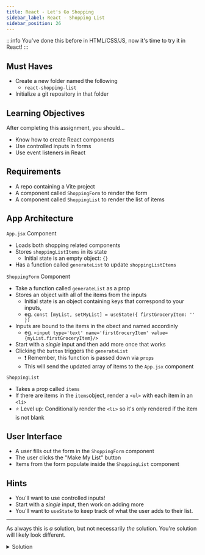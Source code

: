 ```yaml
---
title: React - Let's Go Shopping
sidebar_label: React - Shopping List
sidebar_position: 26
---
```


:::info
You've done this before in HTML/CSS/JS, now it's time to try it in React!
:::

## Must Haves

- Create a new folder named the following
  - `react-shopping-list`
- Initialize a git repository in that folder

## Learning Objectives

After completing this assignment, you should…

- Know how to create React components
- Use controlled inputs in forms
- Use event listeners in React

## Requirements

- A repo containing a Vite project
- A component called `ShoppingForm` to render the form
- A component called `ShoppingList` to render the list of items

## App Architecture

`App.jsx` Component

- Loads both shopping related components
- Stores `shoppingListItems` in its state
  - Initial state is an empty object: `{}`
- Has a function called `generateList` to update `shoppingListItems`

 `ShoppingForm` Component

- Take a function called `generateList` as a prop
- Stores an object with all of the items from the inputs
  - Initial state is an object containing keys that correspond to your inputs,
  - eg. `const [myList, setMyList] = useState({ firstGroceryItem: '' })`
- Inputs are bound to the items in the obect and named accordinly
  - eg. `<input type='text' name='firstGroceryItem' value={myList.firstGroceryItem}/>`
- Start with a _single_ input and then add more once that works
- Clicking the `button` triggers the `generateList`
  - :exclamation: Remember, this function is passed down via `props`
  - This will send the updated array of items to the `App.jsx` component

`ShoppingList`

- Takes a prop called `items`
- If there are items in the `items`object, render a `<ul>` with each item in an `<li>`
- :star: Level up: Conditionally render the `<li>` so it's only rendered if the item is not blank

## User Interface

- A user fills out the form in the `ShoppingForm` component
- The user clicks the "Make My List" button
- Items from the form populate inside the `ShoppingList` component

## Hints

- You'll want to use controlled inputs!
- Start with a _single_ input, then work on adding more
- You'll want to `useState` to keep track of what the user adds to their list.

---

As always this is _a_ solution, but not necessarily _the_ solution.
You're solution will likely look different.

<details>
<summary>Solution</summary>
```jsx

// App.jsx
import { useState } from 'react';
import ShoppingForm from './components/ShoppingForm';
import ShoppingList from './components/ShoppingList';

function App() {
    const [shoppingListItems, setShoppingListItems] = useState({})

    // Yep, we can pass functions as props!
    const generateList = (listItems) => {
        setShoppingListItems(listItems)
     };

    return (
        <>
            <h1>Time to go Shopping</h1>
            <ShoppingForm generateList={generateList} />
            <ShoppingList items={shoppingListItems}/>
        </>
    );
}

export default App;

// ShoppingForm.jsx
import { useState } from 'react';

const ShoppingForm = ({ generateList }) => {
    // Start with a state object that holds our blank items
    const [groceryItems, setGroceryItems] = useState({
        item1: '',
        item2: '',
        item3: '',
    });

    const handleSubmit = (e) => {
        // We shouldn't need to prevent default...
        // ...but we're going to, just in case
        e.preventDefault();
        generateList(groceryItems);
    };

    // This will control our inputs and save values into state
    const handleChange = (e) => {
        // Destructure the values we want from the input
        const { name, value } = e.target;
        // Update the state object with the changes using: [name]:value
        // This syntax will dynamically update the key that matches the 'name' with new 'value'
        setGroceryItems((currentItems) => ({
            ...currentItems,
            [name]: value,
        }));
    };

    return (
        <form onSubmit={handleSubmit}>
            <label>
                Item 1
                <input
                    type='text'
                    name='item1'
                    onChange={handleChange}
                    value={groceryItems.item1}
                />
            </label>
            <label>
                Item 2
                <input
                    type='text'
                    name='item2'
                    onChange={handleChange}
                    value={groceryItems.item2}
                />
            </label>
            <label>
                Item 3
                <input
                    type='text'
                    name='item3'
                    onChange={handleChange}
                    value={groceryItems.item3}
                />
            </label>
            <button type='submit'>Generate List</button>
        </form>
    );
};

export default ShoppingForm;

// ShoppingList.jsx
const ShoppingList = ({ items }) => {
    const { item1, item2, item3 } = items;
    return (
        <>
            <h2>Shopping list</h2>

            <ul>
                {!!item1 && <li>{item1}</li>}
                {!!item2 && <li>{item2}</li>}
                {!!item3 && <li>{item3}</li>}
            </ul>
        </>
    );
};

export default ShoppingList;
```
</details>
